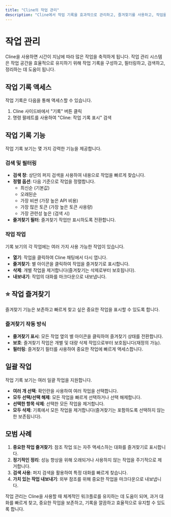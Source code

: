 ```yaml
---
title: "Cline의 작업 관리"
description: "Cline에서 작업 기록을 효과적으로 관리하고, 즐겨찾기를 사용하고, 작업을 구성하는 방법을 알아보십시오."
---
```


# 작업 관리

Cline을 사용하면 시간이 지남에 따라 많은 작업을 축적하게 됩니다. 작업 관리 시스템은 작업 공간을 효율적으로 유지하기 위해 작업 기록을 구성하고, 필터링하고, 검색하고, 정리하는 데 도움이 됩니다.

## 작업 기록 액세스

작업 기록은 다음을 통해 액세스할 수 있습니다.

1.  Cline 사이드바에서 "기록" 버튼 클릭
2.  명령 팔레트를 사용하여 "Cline: 작업 기록 표시" 검색

## 작업 기록 기능

작업 기록 보기는 몇 가지 강력한 기능을 제공합니다.

### 검색 및 필터링

-   **검색 창**: 상단의 퍼지 검색을 사용하여 내용으로 작업을 빠르게 찾습니다.
-   **정렬 옵션**: 다음 기준으로 작업을 정렬합니다.
    -   최신순 (기본값)
    -   오래된순
    -   가장 비싼 (가장 높은 API 비용)
    -   가장 많은 토큰 (가장 높은 토큰 사용량)
    -   가장 관련성 높은 (검색 시)
-   **즐겨찾기 필터**: 즐겨찾기 작업만 표시하도록 전환합니다.

### 작업 작업

기록 보기의 각 작업에는 여러 가지 사용 가능한 작업이 있습니다.

-   **열기**: 작업을 클릭하여 Cline 채팅에서 다시 엽니다.
-   **즐겨찾기**: 별 아이콘을 클릭하여 작업을 즐겨찾기로 표시합니다.
-   **삭제**: 개별 작업을 제거합니다(즐겨찾기는 삭제로부터 보호됩니다).
-   **내보내기**: 작업의 대화를 마크다운으로 내보냅니다.

## ⭐ 작업 즐겨찾기

즐겨찾기 기능은 보존하고 빠르게 찾고 싶은 중요한 작업을 표시할 수 있도록 합니다.

### 즐겨찾기 작동 방식

-   **즐겨찾기 표시**: 모든 작업 옆의 별 아이콘을 클릭하여 즐겨찾기 상태를 전환합니다.
-   **보호**: 즐겨찾기 작업은 개별 및 대량 삭제 작업으로부터 보호됩니다(재정의 가능).
-   **필터링**: 즐겨찾기 필터를 사용하여 중요한 작업에 빠르게 액세스합니다.

## 일괄 작업

작업 기록 보기는 여러 일괄 작업을 지원합니다.

-   **여러 개 선택**: 확인란을 사용하여 여러 작업을 선택합니다.
-   **모두 선택/선택 해제**: 모든 작업을 빠르게 선택하거나 선택 해제합니다.
-   **선택한 항목 삭제**: 선택한 모든 작업을 제거합니다.
-   **모두 삭제**: 기록에서 모든 작업을 제거합니다(즐겨찾기는 포함하도록 선택하지 않는 한 보존됩니다).

## 모범 사례

1.  **중요한 작업 즐겨찾기**: 참조 작업 또는 자주 액세스하는 대화를 즐겨찾기로 표시합니다.
2.  **정기적인 정리**: 성능 향상을 위해 오래되거나 사용하지 않는 작업을 주기적으로 제거합니다.
3.  **검색 사용**: 퍼지 검색을 활용하여 특정 대화를 빠르게 찾습니다.
4.  **가치 있는 작업 내보내기**: 외부 참조를 위해 중요한 작업을 마크다운으로 내보냅니다.

작업 관리는 Cline을 사용할 때 체계적인 워크플로를 유지하는 데 도움이 되며, 과거 대화를 빠르게 찾고, 중요한 작업을 보존하고, 기록을 깔끔하고 효율적으로 유지할 수 있도록 합니다.
